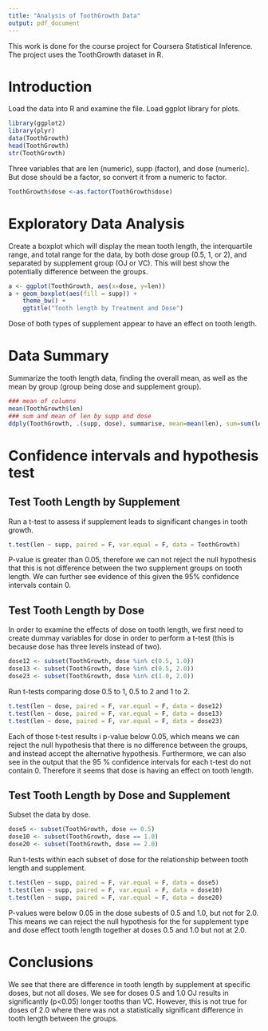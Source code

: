 ```yaml
---
title: "Analysis of ToothGrowth Data"
output: pdf_document
---
```

This work is done for the course project for Coursera Statistical Inference. 
The project uses the ToothGrowth dataset in R. 

# Introduction
Load the data into R and examine the file. Load ggplot library for plots. 

```r
library(ggplot2)
library(plyr)
data(ToothGrowth)
head(ToothGrowth)
str(ToothGrowth)
```
Three variables that are len (numeric), supp (factor), and dose (numeric).
But dose should be a factor, so convert it from a numeric to factor. 
```r
ToothGrowth$dose <-as.factor(ToothGrowth$dose)
```

# Exploratory Data Analysis
Create a boxplot which will display the mean tooth length, the interquartile range, 
and total range for the data, by both dose group (0.5, 1, or 2), and separated by
supplement group (OJ or VC). This will best show the potentially difference between
the groups.

```r
a <- ggplot(ToothGrowth, aes(x=dose, y=len))
a + geom_boxplot(aes(fill = supp)) +
    theme_bw() +
    ggtitle("Tooth length by Treatment and Dose")
```
Dose of both types of supplement appear to have an effect on tooth length. 

# Data Summary
Summarize the tooth length data, finding the overall mean, as well as the mean by 
group (group being dose and supplement group).
```r
### mean of columns
mean(ToothGrowth$len)
### sum and mean of len by supp and dose
ddply(ToothGrowth, .(supp, dose), summarise, mean=mean(len), sum=sum(len))
```

# Confidence intervals and hypothesis test
## Test Tooth Length by Supplement
Run a t-test to assess if supplement leads to significant changes in tooth growth. 
```r
t.test(len ~ supp, paired = F, var.equal = F, data = ToothGrowth)
```
P-value is greater than 0.05, therefore we can not reject the null hypothesis that
this is not difference between the two supplement groups on tooth length. We can 
further see evidence of this given the 95% confidence intervals contain 0. 

## Test Tooth Length by Dose
In order to examine the effects of dose on tooth length, we first need to create 
dummay variables for dose in order to perform a t-test (this is because dose has
three levels instead of two).
```r
dose12 <- subset(ToothGrowth, dose %in% c(0.5, 1.0))
dose13 <- subset(ToothGrowth, dose %in% c(0.5, 2.0))
dose23 <- subset(ToothGrowth, dose %in% c(1.0, 2.0))
```
Run t-tests comparing dose 0.5 to 1, 0.5 to 2 and 1 to 2. 
```r
t.test(len ~ dose, paired = F, var.equal = F, data = dose12)
t.test(len ~ dose, paired = F, var.equal = F, data = dose13)
t.test(len ~ dose, paired = F, var.equal = F, data = dose23)
```
Each of those t-test results i p-value below 0.05, which means we can reject the
null hypothesis that there is no difference between the groups, and instead accept
the alternative hypothesis. Furthermore, we can also see in the output that the 
95 % confidence intervals for each t-test do not contain 0. Therefore it seems that 
dose is having an effect on tooth length. 

## Test Tooth Length by Dose and Supplement
Subset the data by dose. 
```r
dose5 <- subset(ToothGrowth, dose == 0.5)
dose10 <- subset(ToothGrowth, dose == 1.0)
dose20 <- subset(ToothGrowth, dose == 2.0)
```
Run t-tests within each subset of dose for the relationship between tooth
length and supplement. 
```r
t.test(len ~ supp, paired = F, var.equal = F, data = dose5)
t.test(len ~ supp, paired = F, var.equal = F, data = dose10)
t.test(len ~ supp, paired = F, var.equal = F, data = dose20)
```
P-values were below 0.05 in the dose subests of 0.5 and 1.0, but not for 2.0. 
This means we can reject the null hypothesis for the for supplement type and dose 
effect tooth length together at doses 0.5 and 1.0 but not at 2.0. 

# Conclusions
We see that there are difference in tooth length by supplement at specific doses,
but not all doses. We see for doses 0.5 and 1.0 OJ results in significantly (p<0.05)
longer tooths than VC. However, this is not true for doses of 2.0 where there was
not a statistically significant difference in tooth length between the groups.


